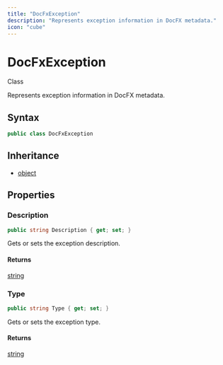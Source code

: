 ```yaml
---
title: "DocFxException"
description: "Represents exception information in DocFX metadata."
icon: "cube"
---
```


# DocFxException

<Badge variant="outline">Class</Badge>

Represents exception information in DocFX metadata.

## Syntax

```csharp
public class DocFxException
```

## Inheritance

- [object](https://learn.microsoft.com/dotnet/api/system.object)

## Properties

### Description

```csharp
public string Description { get; set; }
```

Gets or sets the exception description.

#### Returns

[string](https://learn.microsoft.com/dotnet/api/system.string)

### Type

```csharp
public string Type { get; set; }
```

Gets or sets the exception type.

#### Returns

[string](https://learn.microsoft.com/dotnet/api/system.string)


